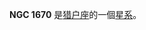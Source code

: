 {{NGCInfoBox|NGCID=NGC 1670|發現者=弗里德里希·威廉·赫歇爾|發現日期=1786年2月1日|其他編號=MCG 0-13-16,ZWG 394.17|曆元=J2000.0|赤經=4時49分42.6秒
|赤緯=-2°45'36"|星座=猎户座|星體=星系|星等=12.8|表面亮度=12.6|藍等=13.8}}

'''NGC 1670''' 是[[猎户座|猎户座]]的一個[[星系|星系]]。

{{NGCReference|1670}}
{{Catalogs|NGC=1670}}
{{Galaxy-stub}}